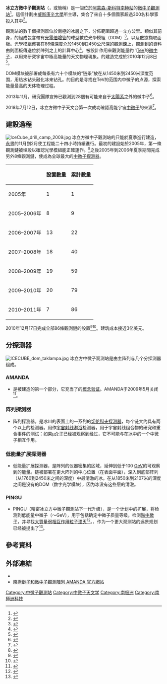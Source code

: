 {{NoteTA
|G1=物理學
}}
{{Infobox observatory
|name = 冰立方微中子觀測站<br />IceCube Neutrino Observatory
|background = 
|image = [[File:Icecube-architecture-diagram2009.PNG|300px]]
|caption = 冰立方微中子觀測站的結構示意圖。
|organization = [[威斯康星大学麦迪逊分校|威斯康辛大學]]
|code = 
|location = [[阿蒙森-史考特南極站|阿蒙森-斯科特南極站]]
|coords = {{coord|89|59|24|S|63|27|11|W|region:AQ|display=inline,title}}
|altitude = 
|weather = 
|established = <!--{{Start date|YYYY|MM|DD}}-->
|closed = 
|website = {{URL|http://icecube.wisc.edu/}}
|telescope1_name = Telescope
|telescope1_type = Neutrino
|telescope2_name = 
|telescope2_type = 
|telescope3_name = 
|telescope3_type = 
|telescope4_name = 
|telescope4_type = 
}}

'''冰立方微中子觀測站'''（'''{{Lang-en|IceCube Neutrino Observatory}}'''，或簡稱'''{{Lang|en|IceCube}}'''）是一個位於[[阿蒙森-史考特南極站|阿蒙森-斯科特南極站]]的[[中微子探测器|微中子觀測站]]<ref>{{cite web|title=IceCube: Extreme Science!|url=http://www.icecube.wisc.edu/info/|accessdate=2009-10-15|date=2009-06-30|publisher=[[威斯康星大学麦迪逊分校|威斯康辛大學]]|archiveurl=https://web.archive.org/web/20100314073730/http://www.icecube.wisc.edu/info/|archivedate=2010-03-14|deadurl=yes}}</ref>。這個計劃由[[威斯康星大学麦迪逊分校|威斯康辛大學]]所主導，集合了來自十多個國家超過300名科學家投入其中<ref>{{cite web|title=IceCube Quick Facts|url=http://icecube.wisc.edu/about/facts|accessdate=2015-01-12|publisher=[[威斯康星大学麦迪逊分校|威斯康辛大學]]|archive-url=https://web.archive.org/web/20141227040351/http://icecube.wisc.edu/about/facts|archive-date=2014-12-27|dead-url=no}}</ref>。

觀測站的數千個探測器位於南極的冰層之下，分佈範圍超過一立方公里。類似其前身{{le|南極緲子和微中子觀測陣列|Antarctic Muon And Neutrino Detector Array}}，{{Lang|en|IceCube}}的組成包含帶有[[光電倍增管|光電倍增管]]的球型數位光學模組（DOM）<ref>{{Cite journal|title=Calibration and characterization of the IceCube photomultiplier tube|url=https://linkinghub.elsevier.com/retrieve/pii/S0168900210006662|last=Abbasi|first=R.|last2=Abdou|first2=Y.|date=2010-06|journal=Nuclear Instruments and Methods in Physics Research Section A: Accelerators, Spectrometers, Detectors and Associated Equipment|issue=1-3|doi=10.1016/j.nima.2010.03.102|volume=618|pages=139–152|language=en|arxiv=1002.2442|bibcode=2010NIMPA.618..139A|last3=Abu-Zayyad|first3=T.|last4=Adams|first4=J.|last5=Aguilar|first5=J.A.|last6=Ahlers|first6=M.|last7=Andeen|first7=K.|last8=Auffenberg|first8=J.|last9=Bai|first9=X.}}</ref>，以及數據擷取面板。光學模組佈署在86條深度介於1450到2450公尺深的觀測鍊上，觀測到的資料由則面板傳送位於陣列之上的計算中心<ref>{{Cite journal|title=The IceCube data acquisition system: Signal capture, digitization, and timestamping|url=https://linkinghub.elsevier.com/retrieve/pii/S0168900209000084|last=Abbasi|first=R.|last2=Ackermann|first2=M.|date=2009-04|journal=Nuclear Instruments and Methods in Physics Research Section A: Accelerators, Spectrometers, Detectors and Associated Equipment|issue=3|doi=10.1016/j.nima.2009.01.001|volume=601|pages=294–316|language=en|arxiv=0810.4930|bibcode=2009NIMPA.601..294T|last3=Adams|first3=J.|last4=Ahlers|first4=M.|last5=Ahrens|first5=J.|last6=Andeen|first6=K.|last7=Auffenberg|first7=J.|last8=Bai|first8=X.|last9=Baker|first9=M.}}</ref>。{{Lang|en|IceCube}}被設計作用來觀測能量約 1[[電子伏特|TeV]]的[[微中子|微中子]]，以用來研究宇宙中極高能量的天文物理現象。{{Lang|en|IceCube}}的建造完成於2010年12月8日<ref>{{Cite web|title=IceCube Neutrino Observatory|url=http://icecube.wisc.edu/|accessdate=2015-01-13|archive-url=https://web.archive.org/web/20150112021807/https://icecube.wisc.edu/|archive-date=2015-01-12|dead-url=no}}</ref>。

DOM模块被部署成每条有六十个模块的“链条”放在从1450米到2450米深度范围，用热水钻头融化冰来钻孔。{{Lang|en|IceCube}}的目的是寻找在TeV的范围内中微子的点源，探索能量最高的天体物理过程。

2013年11月，研究團隊宣佈{{Lang|en|IceCube}}已觀測到28個有可能来自于[[太陽系|太陽系]]之外的微中子<ref>{{Cite journal|title=Evidence for High-Energy Extraterrestrial Neutrinos at the IceCube Detector|url=https://www.science.org/doi/10.1126/science.1242856|last=IceCube Collaboration*|date=2013-11-22|journal=Science|issue=6161|doi=10.1126/science.1242856|volume=342|pages=1242856|language=en|issn=0036-8075}}</ref>。

2018年7月12日，冰立方微中子天文台第一次成功確認高能宇宙[[中微子|中微子]]的來源<ref>{{Cite web|title=Breakthrough in the search for cosmic particle accelerators: Scientists trace a single neutrino back to a galaxy billions of light years away|url=https://www.sciencedaily.com/releases/2018/07/180712114525.htm|access-date=2022-04-21|work=ScienceDaily|language=en}}</ref>。

==建設過程== 
[[File:IceCube_drill_camp_2009.jpg|thumb]]
冰立方微中子觀測站的只能於夏季進行建造，[[极昼|永晝]]的11月到2月使工程能二十四小時持續進行。最初的建設始於2005年，第一條觀測鏈被埋設以確認光學模組能正確運作。<ref name="spcr-1">{{Cite web|title=IceCube - One hole done, 79 more to go|url=http://www.spaceref.com/news/viewpr.html?pid=18108|access-date=2022-04-21|work=SpaceRef}}</ref>之後2005年到2006年夏季期間完成另外8條觀測鏈，使{{Lang|en|IceCube}}成為全球最大的[[中微子探测器|中微子探测器]]。

{| class="wikitable"
|-
! 
! 設置數量
! 累計數量
|-
| 2005年
| 1
| 1
|-
| 2005–2006年
| 8
| 9
|-
| 2006–2007年
| 13
| 22
|-
| 2007–2008年
| 18
| 40
|-
| 2008–2009年
| 19
| 59
|-
| 2009–2010年
| 20
| 79
|-
| 2010–2011年
| 7
| 86
|}

2010年12月17日完成全部86條觀測鏈的設置<ref>{{cite web|title=IceCube Neutrino Detector COMPLETE|url=http://icecube.wisc.edu/complete.php|accessdate=2011-01-09|archiveurl=https://web.archive.org/web/20101225234422/http://icecube.wisc.edu/complete.php|archivedate=2010-12-25|deadurl=yes}}</ref><ref>{{Cite web|title=World's largest neutrino observatory completed at South Pole (Dec. 17, 2010)|url=http://www.news.wisc.edu/18796|accessdate=2015-01-13|archive-url=https://web.archive.org/web/20150113194226/http://www.news.wisc.edu/18796|archive-date=2015-01-13|dead-url=no}}</ref>。建筑成本接近3亿美元。

== 分探测器 ==
[[File:ICECUBE_dom_taklampa.jpg|thumb]]
冰立方中微子观测站是由主阵列与几个分探测器组成。

=== AMANDA ===
*{{le|南極緲子和微中子觀測陣列|Antarctic Muon And Neutrino Detector Array}}是被建造的第一个部分，它充当了{{Lang|en|IceCube}}的[[概念验证|概念验证]]。AMANDA于2009年5月关闭<ref>{{Cite journal|title=Measurement of South Pole ice transparency with the IceCube LED calibration system|url=https://linkinghub.elsevier.com/retrieve/pii/S0168900213001460|last=Aartsen|first=M.G.|last2=Abbasi|first2=R.|date=2013-05|journal=Nuclear Instruments and Methods in Physics Research Section A: Accelerators, Spectrometers, Detectors and Associated Equipment|doi=10.1016/j.nima.2013.01.054|volume=711|pages=73–89|language=en|arxiv=1301.5361|bibcode=2013NIMPA.711...73A|last3=Abdou|first3=Y.|last4=Ackermann|first4=M.|last5=Adams|first5=J.|last6=Aguilar|first6=J.A.|last7=Ahlers|first7=M.|last8=Altmann|first8=D.|last9=Auffenberg|first9=J.}}</ref>。

=== {{Lang|en|IceTop}}阵列探测器 ===

*{{Lang|en|IceTop}}阵列探测器，是冰川的表面上的一系列的[[切伦科夫探测器|切伦科夫探测器]]，每个{{Lang|en|IceCube}}链大约具有两个以上的检测器。{{Lang|en|IceTop}}用作[[空气簇射|宇宙射线淋浴]]检测器，用于宇宙射线组合物的研究和重合事件的测试：如果[[μ介子|μ介子]]已经被观察到经过{{Lang|en|IceTop}}，它不可能与在冰中的一个中微子相互作用。

=== {{Lang|en|Deep Core}}低能量扩展探测器 ===

*{{Lang|en|Deep Core}}低能量扩展探测器，是{{Lang|en|IceCube}}阵列的仪器密集的区域，延伸到低于100 [[電子伏特|GeV]]的可观察到的能量。{{Lang|en|Deep Core}}链被部署在更大阵列的中心位置（在表面平面），深入到底部阵列（从1760到2450米之间的深度）中最清澈的冰。在从1850米到2107米的深度之间是没有{{Lang|en|Deep Core}}的DOM（数字光学模块），因为冰没有这些层的清澈。

=== PINGU ===

* PINGU（精密冰立方中微子觀測站下一代升级），是一个计划中的扩展，将检测到低能量中微子（〜GeV），用于包括确定中微子质量等级，检测[[Τ中微子|陶中微子]]，并寻找[[大质量弱相互作用粒子|大質量弱相互作用粒子]][[湮灭|湮灭]]<ref>{{Cite news|url=http://icecube.wisc.edu/news/view/186|title=IceCube looks to the future with PINGU|date=2013-12-30|archivedate=2015-10-06|archiveurl=https://web.archive.org/web/20151006035718/http://icecube.wisc.edu/news/view/186|dead-url=no}}</ref>。{{Lang|en|IceCube-Gen2}}，作为一个更大观测站的远景规划已经被提出了<ref>{{Cite journal|title=IceCube-Gen2: A Vision for the Future of Neutrino Astronomy in Antarctica|url=https://arxiv.org/abs/1412.5106|last=Gen2 Collaboration|last2=Aartsen|first2=M. G.|date=2014|doi=10.48550/ARXIV.1412.5106|arxiv=1412.5106|last3=Ackermann|first3=M.|last4=Adams|first4=J.|last5=Aguilar|first5=J. A.|last6=Ahlers|first6=M.|last7=Ahrens|first7=M.|last8=Altmann|first8=D.|last9=Anderson|first9=T.}}</ref>。

==參考資料==
{{reflist}}

== 外部連結 ==
{{commons category|IceCube Neutrino Observatory}}
*{{官方網站|2={{Lang|en|IceCube}} 官方網站}}{{En-us}}
*[http://amanda.uci.edu/ 南極緲子和微中子觀測陣列 AMANDA 官方網站]{{Wayback|url=http://amanda.uci.edu/|date=20050811085958}}

{{暗物质}}

[[Category:中微子觀測站|Category:中微子觀測站]]
[[Category:中微子天文学|Category:中微子天文学]]
[[Category:南极洲|Category:南极洲]]
[[Category:南極洲科技|Category:南極洲科技]]